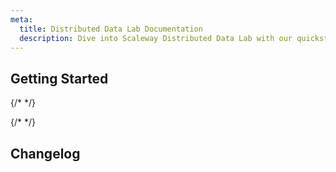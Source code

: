 ```yaml
---
meta:
  title: Distributed Data Lab Documentation
  description: Dive into Scaleway Distributed Data Lab with our quickstart guides, how-tos, tutorials and more.
---
```


<ProductHeader 
   productName="Distributed Data Lab"
   productLogo="dataLab"
   description="Scaleway Distributed Data Lab is a simple, scalable, and secure solution for personal, business, and everything in between. Our Distributed Data Lab plans include 420+ click-to-deploy apps."
   url="/managed-services/data-lab/quickstart"
   label="Distributed Data Lab Quickstart"
/>

## Getting Started

<Grid>
    <SummaryCard
        title="Quickstart"
        icon="rocket"
        description="Learn how to create, use, manage, and delete a Distributed Data Lab in a few steps."
        label="View Quickstart"
        url="/managed-services/data-lab/quickstart/"
    />
    <SummaryCard
        title="Concepts"
        icon="information-circle-outline"
        description="Core concepts that give you a better understanding of Scaleway Distributed Data Lab."
        label="View Concepts"
        url="/managed-services/data-lab/concepts/"
    />
    <SummaryCard
        title="How-tos"
        icon="help-circle-outline"
        description="Check our guides to creating, using, and managing Distributed Data Labs and their features."
        label="View How-tos"
        url="/managed-services/data-lab/how-to/"
    />
    {/*
    <SummaryCard
        title="Additional content"
        icon="book-open-outline"
        description="Guides to help you configure advanced options of your Distributed Data Lab with advanced content."
        label="View additional content"
        url="/managed-services/data-lab/reference-content/"
    />
    */}
</Grid>

{/*
<ClickableBanner
    productLogo="cli"
    title="Distributed Data Lab API"
    description="Learn how to create and manage your Distributed Data Lab through the API."
    url="https://www.scaleway.com/en/developers/api/data-lab/"
    label="Go to Distributed Data Lab API"
/>
*/}

## Changelog

<ChangelogList
    productName="data-lab"
    numberOfChanges={3}
/>
